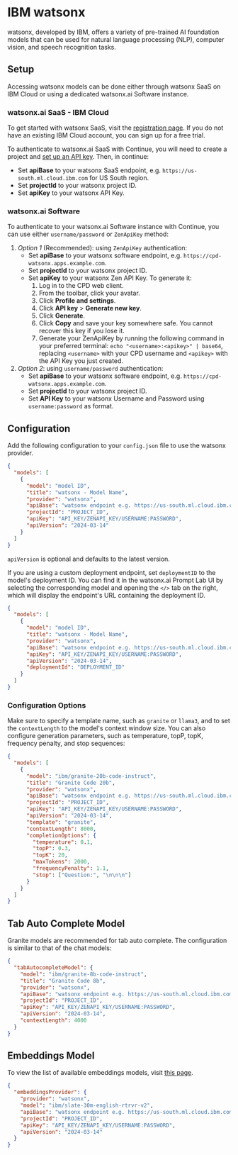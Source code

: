 
# IBM watsonx

watsonx, developed by IBM, offers a variety of pre-trained AI foundation models that can be used for natural language processing (NLP), computer vision, and speech recognition tasks.

## Setup

Accessing watsonx models can be done either through watsonx SaaS on IBM Cloud or using a dedicated watsonx.ai Software instance.

### watsonx.ai SaaS - IBM Cloud

To get started with watsonx SaaS, visit the [registration page](https://dataplatform.cloud.ibm.com/registration/stepone?context=wx). If you do not have an existing IBM Cloud account, you can sign up for a free trial.

To authenticate to watsonx.ai SaaS with Continue, you will need to create a project and [set up an API key](https://www.ibm.com/docs/en/mas-cd/continuous-delivery?topic=cli-creating-your-cloud-api-key). Then, in continue:

- Set **apiBase** to your watsonx SaaS endpoint, e.g. `https://us-south.ml.cloud.ibm.com` for US South region.
- Set **projectId** to your watsonx project ID.
- Set **apiKey** to your watsonx API Key.

### watsonx.ai Software

To authenticate to your watsonx.ai Software instance with Continue, you can use either `username/password` or `ZenApiKey` method:

1. _Option 1_ (Recommended): using `ZenApiKey` authentication:
   - Set **apiBase** to your watsonx software endpoint, e.g. `https://cpd-watsonx.apps.example.com`.
   - Set **projectId** to your watsonx project ID.
   - Set **apiKey** to your watsonx Zen API Key. To generate it:
     1. Log in to the CPD web client.
     2. From the toolbar, click your avatar.
     3. Click **Profile and settings**.
     4. Click **API key** > **Generate new key**.
     5. Click **Generate**.
     6. Click **Copy** and save your key somewhere safe. You cannot recover this key if you lose it.
     7. Generate your ZenApiKey by running the following command in your preferred terminal: `echo "<username>:<apikey>" | base64`, replacing `<username>` with your CPD username and `<apikey>` with the API Key you just created.
2. _Option 2_: using `username/password` authentication:
   - Set **apiBase** to your watsonx software endpoint, e.g. `https://cpd-watsonx.apps.example.com`.
   - Set **projectId** to your watsonx project ID.
   - Set **API Key** to your watsonx Username and Password using `username:password` as format.

## Configuration

Add the following configuration to your `config.json` file to use the watsonx provider.

```json title="~/.continue/config.json"
{
  "models": [
    {
      "model": "model ID",
      "title": "watsonx - Model Name",
      "provider": "watsonx",
      "apiBase": "watsonx endpoint e.g. https://us-south.ml.cloud.ibm.com",
      "projectId": "PROJECT_ID",
      "apiKey": "API_KEY/ZENAPI_KEY/USERNAME:PASSWORD",
      "apiVersion": "2024-03-14"
    }
  ]
}
```

`apiVersion` is optional and defaults to the latest version.

If you are using a custom deployment endpoint, set `deploymentID` to the model's deployment ID. You can find it in the watsonx.ai Prompt Lab UI by selecting the corresponding model and opening the `</>` tab on the right, which will display the endpoint's URL containing the deployment ID.

```json title="~/.continue/config.json"
{
  "models": [
    {
      "model": "model ID",
      "title": "watsonx - Model Name",
      "provider": "watsonx",
      "apiBase": "watsonx endpoint e.g. https://us-south.ml.cloud.ibm.com",
      "apiKey": "API_KEY/ZENAPI_KEY/USERNAME:PASSWORD",
      "apiVersion": "2024-03-14",
      "deploymentId": "DEPLOYMENT_ID"
    }
  ]
}
```

### Configuration Options

Make sure to specify a template name, such as `granite` or `llama3`, and to set the `contextLength` to the model's context window size.
You can also configure generation parameters, such as temperature, topP, topK, frequency penalty, and stop sequences:

```json title="~/.continue/config.json"
{
  "models": [
    {
      "model": "ibm/granite-20b-code-instruct",
      "title": "Granite Code 20b",
      "provider": "watsonx",
      "apiBase": "watsonx endpoint e.g. https://us-south.ml.cloud.ibm.com",
      "projectId": "PROJECT_ID",
      "apiKey": "API_KEY/ZENAPI_KEY/USERNAME:PASSWORD",
      "apiVersion": "2024-03-14",
      "template": "granite",
      "contextLength": 8000,
      "completionOptions": {
        "temperature": 0.1,
        "topP": 0.3,
        "topK": 20,
        "maxTokens": 2000,
        "frequencyPenalty": 1.1,
        "stop": ["Question:", "\n\n\n"]
      }
    }
  ]
}
```

## Tab Auto Complete Model

Granite models are recommended for tab auto complete. The configuration is similar to that of the chat models:

```json title="~/.continue/config.json"
{
  "tabAutocompleteModel": {
    "model": "ibm/granite-8b-code-instruct",
    "title": "Granite Code 8b",
    "provider": "watsonx",
    "apiBase": "watsonx endpoint e.g. https://us-south.ml.cloud.ibm.com",
    "projectId": "PROJECT_ID",
    "apiKey": "API_KEY/ZENAPI_KEY/USERNAME:PASSWORD",
    "apiVersion": "2024-03-14",
    "contextLength": 4000
  }
}
```

## Embeddings Model

To view the list of available embeddings models, visit [this page](https://dataplatform.cloud.ibm.com/docs/content/wsj/analyze-data/fm-models-embed.html?context=wx&pos=2#ibm-provided).

```json title="~/.continue/config.json
{
  "embeddingsProvider": {
    "provider": "watsonx",
    "model": "ibm/slate-30m-english-rtrvr-v2",
    "apiBase": "watsonx endpoint e.g. https://us-south.ml.cloud.ibm.com",
    "projectId": "PROJECT_ID",
    "apiKey": "API_KEY/ZENAPI_KEY/USERNAME:PASSWORD",
    "apiVersion": "2024-03-14"
  }
}
```
